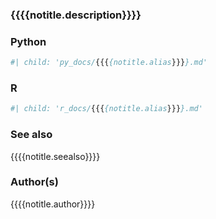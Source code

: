 
### {{{{notitle.description}}}}

::: {.panel-tabset group="language"}
### Python

```r
#| child: 'py_docs/{{{{notitle.alias}}}}.md'
```

### R

```r
#| child: 'r_docs/{{{{notitle.alias}}}}.md'
```
:::

### See also

{{{{notitle.seealso}}}}

### Author(s)

{{{{notitle.author}}}}
